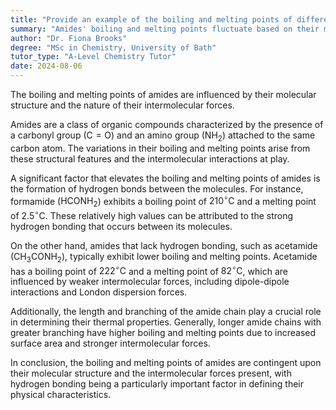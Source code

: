 ```yaml
---
title: "Provide an example of the boiling and melting points of different amides"
summary: "Amides' boiling and melting points fluctuate based on their molecular structure and the strength of intermolecular forces affecting them."
author: "Dr. Fiona Brooks"
degree: "MSc in Chemistry, University of Bath"
tutor_type: "A-Level Chemistry Tutor"
date: 2024-08-06
---
```


The boiling and melting points of amides are influenced by their molecular structure and the nature of their intermolecular forces.

Amides are a class of organic compounds characterized by the presence of a carbonyl group ($\text{C}= \text{O}$) and an amino group ($\text{NH}_2$) attached to the same carbon atom. The variations in their boiling and melting points arise from these structural features and the intermolecular interactions at play.

A significant factor that elevates the boiling and melting points of amides is the formation of hydrogen bonds between the molecules. For instance, formamide ($\text{HCONH}_2$) exhibits a boiling point of $210^\circ \text{C}$ and a melting point of $2.5^\circ \text{C}$. These relatively high values can be attributed to the strong hydrogen bonding that occurs between its molecules.

On the other hand, amides that lack hydrogen bonding, such as acetamide ($\text{CH}_3\text{CONH}_2$), typically exhibit lower boiling and melting points. Acetamide has a boiling point of $222^\circ \text{C}$ and a melting point of $82^\circ \text{C}$, which are influenced by weaker intermolecular forces, including dipole-dipole interactions and London dispersion forces.

Additionally, the length and branching of the amide chain play a crucial role in determining their thermal properties. Generally, longer amide chains with greater branching have higher boiling and melting points due to increased surface area and stronger intermolecular forces.

In conclusion, the boiling and melting points of amides are contingent upon their molecular structure and the intermolecular forces present, with hydrogen bonding being a particularly important factor in defining their physical characteristics.
    
